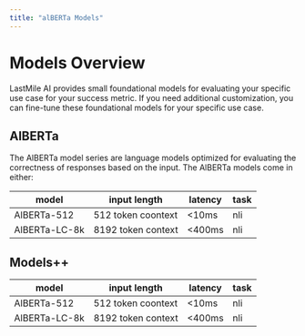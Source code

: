 ```yaml
---
title: "alBERTa Models"
---
```



# Models Overview

LastMile AI provides small foundational models for evaluating your specific use case for your success metric. If you need additional customization, you can fine-tune these foundational models for your specific use case.

## AlBERTa

The AlBERTa model series are language models optimized for evaluating the correctness of responses based on the input. The AlBERTa models come in either:

| model         | input length       | latency   | task |
| ------------- | ------------------ | --------- | ---- |
| AlBERTa-512   | 512 token coontext | &lt;10ms  | nli  |
| AlBERTa-LC-8k | 8192 token context | &lt;400ms | nli  |

## Models++

| model         | input length       | latency   | task |
| ------------- | ------------------ | --------- | ---- |
| AlBERTa-512   | 512 token coontext | &lt;10ms  | nli  |
| AlBERTa-LC-8k | 8192 token context | &lt;400ms | nli  |

##
